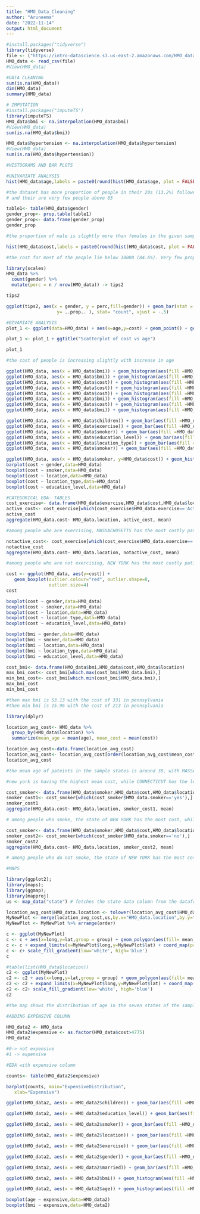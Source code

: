 ---
title: "HMO_Data_Cleaning"
author: "Aruneema"
date: "2022-11-14"
output: html_document
---


```{r}
#install.packages("tidyverse")
library(tidyverse)
file <- ("https://intro-datascience.s3.us-east-2.amazonaws.com/HMO_data.csv")
HMO_data <- read_csv(file)
#View(HMO_data)
```


```{r}
#DATA CLEANING
sum(is.na(HMO_data))
dim(HMO_data)
summary(HMO_data)
```


```{r}
# IMPUTATION
#install.packages("imputeTS")
library(imputeTS)
HMO_data$bmi <- na.interpolation(HMO_data$bmi)
#View(HMO_data)
sum(is.na(HMO_data$bmi))

HMO_data$hypertension <- na.interpolation(HMO_data$hypertension)
#View(HMO_data)
sum(is.na(HMO_data$hypertension))
```
```{r}
#HISTOGRAMS AND BAR PLOTS

#UNIVARIATE ANALYSIS
hist(HMO_data$age,labels = paste0(round(hist(HMO_data$age, plot = FALSE)$counts / length(HMO_data$age) * 100, 1), "%"))
```
```{r}
#the dataset has more proportion of people in their 20s (13.2%) followed by people in their late 40s to late 50s (10.8 and 10.7% respectively)
# and their are very few people above 65
```


```{r}
table1<- table(HMO_data$gender)
gender_prop<- prop.table(table1)
gender_prop<- data.frame(gender_prop)
gender_prop
```
```{r}
#the proportion of male is slightly more than females in the given sample```
```

```{r}
hist(HMO_data$cost,labels = paste0(round(hist(HMO_data$cost, plot = FALSE)$counts / length(HMO_data$cost) * 100, 1), "%"))
```
```{r}
#the cost for most of the people lie below 10000 (84.6%). Very few proportion of people have cost above 10000
```


```{r}
library(scales)
HMO_data %>% 
  count(gender) %>% 
  mutate(perc = n / nrow(HMO_data)) -> tips2

tips2

ggplot(tips2, aes(x = gender, y = perc,fill=gender)) + geom_bar(stat = "identity") +  geom_text(aes( label = scales::percent(..prop..),
                   y= ..prop.. ), stat= "count", vjust = -.5)
```
```{r}
#BIVARIATE ANALYSIS
plot_1 <- ggplot(data=HMO_data) + aes(x=age,y=cost) + geom_point() + geom_smooth(method="lm", se=FALSE)

plot_1 <- plot_1 + ggtitle("Scatterplot of cost vs age")

plot_1
```
```{r}
#the cost of people is increasing slightly with increase in age
```

```{r}
ggplot(HMO_data, aes(x = HMO_data$bmi)) + geom_histogram(aes(fill =HMO_data$location))
ggplot(HMO_data, aes(x = HMO_data$bmi)) + geom_histogram(aes(fill =HMO_data$location_type))
ggplot(HMO_data, aes(x = HMO_data$cost)) + geom_histogram(aes(fill =HMO_data$location))
ggplot(HMO_data, aes(x = HMO_data$cost)) + geom_histogram(aes(fill =HMO_data$location_type))
ggplot(HMO_data, aes(x = HMO_data$cost)) + geom_histogram(aes(fill =HMO_data$smoker))
ggplot(HMO_data, aes(x = HMO_data$bmi)) + geom_histogram(aes(fill =HMO_data$smoker))
ggplot(HMO_data, aes(x = HMO_data$cost)) + geom_histogram(aes(fill =HMO_data$education_level))
ggplot(HMO_data, aes(x = HMO_data$bmi)) + geom_histogram(aes(fill =HMO_data$education_level))

```


```{r}
ggplot(HMO_data, aes(x = HMO_data$children)) + geom_bar(aes(fill =HMO_data$gender),position = "dodge")
ggplot(HMO_data, aes(x = HMO_data$exercise)) + geom_bar(aes(fill =HMO_data$gender),position = "dodge")
ggplot(HMO_data, aes(x = HMO_data$smoker)) + geom_bar(aes(fill =HMO_data$gender),position = "dodge")
ggplot(HMO_data, aes(x = HMO_data$education_level)) + geom_bar(aes(fill =HMO_data$gender),position = "dodge")
ggplot(HMO_data, aes(x = HMO_data$location_type)) + geom_bar(aes(fill =HMO_data$gender),position = "dodge")
ggplot(HMO_data, aes(x = HMO_data$smoker)) + geom_bar(aes(fill =HMO_data$gender),position = "dodge")
```
```{r}

ggplot(HMO_data, aes(x = HMO_data$smoker, y=HMO_data$cost)) + geom_histogram(aes(fill =HMO_data$gender))
barplot(cost ~ gender,data=HMO_data)
boxplot(cost ~ smoker,data=HMO_data)
boxplot(cost ~ location,data=HMO_data)
boxplot(cost ~ location_type,data=HMO_data)
boxplot(cost ~ education_level,data=HMO_data)
```


```{r}
#CATEGORICAL EDA- TABLES
cost_exercise<- data.frame(HMO_data$exercise,HMO_data$cost,HMO_data$location)
active_cost<- cost_exercise[which(cost_exercise$HMO_data.exercise=='Active'),]
active_cost
aggregate(HMO_data.cost~ HMO_data.location, active_cost, mean)
```
```{r}
#among people who are exercising, MASSACHUSETTS has the most costly patients while CONNECTICUT has less costly patients
```

```{r}
notactive_cost<- cost_exercise[which(cost_exercise$HMO_data.exercise=='Not-Active'),]
notactive_cost
aggregate(HMO_data.cost~ HMO_data.location, notactive_cost, mean)
```
```{r}
#among people who are not exercising, NEW YORK has the most costly patients while MARYLAND has less costly patients
```

```{r}
cost <- ggplot(HMO_data, aes(y=cost)) + 
   geom_boxplot(outlier.colour="red", outlier.shape=8,
                outlier.size=4)
cost

```


```{r}
boxplot(cost ~ gender,data=HMO_data)
boxplot(cost ~ smoker,data=HMO_data)
boxplot(cost ~ location,data=HMO_data)
boxplot(cost ~ location_type,data=HMO_data)
boxplot(cost ~ education_level,data=HMO_data)

```


```{r}
boxplot(bmi ~ gender,data=HMO_data)
boxplot(bmi ~ smoker,data=HMO_data)
boxplot(bmi ~ location,data=HMO_data)
boxplot(bmi ~ location_type,data=HMO_data)
boxplot(bmi ~ education_level,data=HMO_data)
```

```{r}
cost_bmi<- data.frame(HMO_data$bmi,HMO_data$cost,HMO_data$location)
max_bmi_cost<- cost_bmi[which.max(cost_bmi$HMO_data.bmi),]
min_bmi_cost<- cost_bmi[which.min(cost_bmi$HMO_data.bmi),]
max_bmi_cost
min_bmi_cost 

#then max bmi is 53.13 with the cost of 331 in pennsylvania
#then min bmi is 15.96 with the cost of 213 in pennsylvania
```


```{r}
library(dplyr)

location_avg_cost<- HMO_data %>% 
  group_by(HMO_data$location) %>% 
  summarize(mean_age = mean(age), mean_cost = mean(cost))

location_avg_cost<-data.frame(location_avg_cost)
location_avg_cost<- location_avg_cost[order(location_avg_cost$mean_cost),]
location_avg_cost

```

```{r}
#the mean age of pateints in the sample states is around 38, with MASSACHUSETTS having the oldest mean age

#new york is having the highest mean cost, while CONNECTICUT has the least mean cost
```

```{r}
cost_smoker<- data.frame(HMO_data$smoker,HMO_data$cost,HMO_data$location)
smoker_cost1<- cost_smoker[which(cost_smoker$HMO_data.smoker=='yes'),]
smoker_cost1
aggregate(HMO_data.cost~ HMO_data.location, smoker_cost1, mean)

```
```{r}
# among people who smoke, the state of NEW YORK has the most cost, while MARYLAND has less cost
```

```{r}
cost_smoker<- data.frame(HMO_data$smoker,HMO_data$cost,HMO_data$location)
smoker_cost2<- cost_smoker[which(cost_smoker$HMO_data.smoker=='no'),]
smoker_cost2
aggregate(HMO_data.cost~ HMO_data.location, smoker_cost2, mean)
```
```{r}
# among people who do not smoke, the state of NEW YORK has the most cost, while CONNECTICUT has less cost
```


```{r}
#MAPS

library(ggplot2); 
library(maps); 
library(ggmap); 
library(mapproj)
us <- map_data("state") # fetches the state data column from the dataframe

location_avg_cost$HMO_data.location <- tolower(location_avg_cost$HMO_data.location)
MyNewPlot <- merge(location_avg_cost,us,by.x="HMO_data.location",by.y="region")
MyNewPlot <- MyNewPlot %>% arrange(order)

c <- ggplot(MyNewPlot)
c <- c + aes(x=long,y=lat,group = group) + geom_polygon(aes(fill= mean_cost), color = "black")
c <- c + expand_limits(x=MyNewPlot$long,y=MyNewPlot$lat) + coord_map(projection = "mercator")
c <- c+ scale_fill_gradient(low='white', high='blue')
c
```


```{r}
#table(list(HMO_data$location))
c2 <- ggplot(MyNewPlot)
c2 <- c2 + aes(x=long,y=lat,group = group) + geom_polygon(aes(fill= mean_age), color = "black")
c2 <- c2 + expand_limits(x=MyNewPlot$long,y=MyNewPlot$lat) + coord_map(projection = "mercator")
c2 <- c2+ scale_fill_gradient(low='white', high='blue')
c2

#the map shows the distribution of age in the seven states of the sample. 

```




```{r}
#ADDING EXPENSIVE COLUMN

HMO_data2 <- HMO_data
HMO_data2$expensive <- as.factor(HMO_data$cost>4775)
HMO_data2

#0-> not expensive
#1 -> expensive

```

```{r}
#EDA with expensive column

counts<- table(HMO_data2$expensive)

barplot(counts, main="ExpensiveDistribution",
   xlab="Expensive")

```
```{r}

ggplot(HMO_data2, aes(x = HMO_data2$children)) + geom_bar(aes(fill =HMO_data2$expensive),position = "dodge")

ggplot(HMO_data2, aes(x = HMO_data2$education_level)) + geom_bar(aes(fill =HMO_data2$expensive),position = "dodge")

ggplot(HMO_data2, aes(x = HMO_data2$smoker)) + geom_bar(aes(fill =HMO_data2$expensive),position = "dodge")

ggplot(HMO_data2, aes(x = HMO_data2$location)) + geom_bar(aes(fill =HMO_data2$expensive),position = "dodge")

ggplot(HMO_data2, aes(x = HMO_data2$exercise)) + geom_bar(aes(fill =HMO_data2$expensive),position = "dodge")

ggplot(HMO_data2, aes(x = HMO_data2$gender)) + geom_bar(aes(fill =HMO_data2$expensive),position = "dodge")

ggplot(HMO_data2, aes(x = HMO_data2$married)) + geom_bar(aes(fill =HMO_data2$expensive),position = "dodge")


```
```{r}
ggplot(HMO_data2, aes(x = HMO_data2$bmi)) + geom_histogram(aes(fill =HMO_data2$expensive))

ggplot(HMO_data2, aes(x = HMO_data2$age)) + geom_histogram(aes(fill =HMO_data2$expensive))


```
```{r}
boxplot(age ~ expensive,data=HMO_data2)
boxplot(bmi ~ expensive,data=HMO_data2)
```





